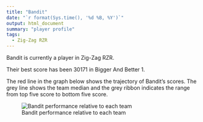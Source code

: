 ```yaml
---
title: "Bandit"
date: "`r format(Sys.time(), '%d %B, %Y')`"
output: html_document
summary: "player profile"
tags:
  - Zig-Zag RZR
---
```


Bandit is currently a player in Zig-Zag RZR.

Their best score has been 30171 in Bigger And Better 1.

The red line in the graph below shows the trajectory of Bandit's scores. The grey line shows the team median and the grey ribbon indicates the range from top five score to bottom five score.

![Bandit performance relative to each team](Bandit.jpg)
